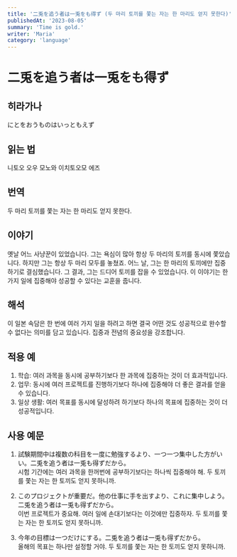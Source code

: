 ```yaml
---
title: '二兎を追う者は一兎をも得ず (두 마리 토끼를 쫓는 자는 한 마리도 얻지 못한다)'
publishedAt: '2023-08-05'
summary: 'Time is gold.'
writer: 'Maria'
category: 'language'
---
```


# 二兎を追う者は一兎をも得ず

## 히라가나
にとをおうものはいっともえず

## 읽는 법
니토오 오우 모노와 이치토오모 에즈

## 번역
두 마리 토끼를 쫓는 자는 한 마리도 얻지 못한다.

## 이야기
옛날 어느 사냥꾼이 있었습니다. 그는 욕심이 많아 항상 두 마리의 토끼를 동시에 쫓았습니다. 하지만 그는 항상 두 마리 모두를 놓쳤죠. 어느 날, 그는 한 마리의 토끼에만 집중하기로 결심했습니다. 그 결과, 그는 드디어 토끼를 잡을 수 있었습니다. 이 이야기는 한 가지 일에 집중해야 성공할 수 있다는 교훈을 줍니다.

## 해석
이 일본 속담은 한 번에 여러 가지 일을 하려고 하면 결국 어떤 것도 성공적으로 완수할 수 없다는 의미를 담고 있습니다. 집중과 전념의 중요성을 강조합니다.

## 적용 예
1. 학습: 여러 과목을 동시에 공부하기보다 한 과목에 집중하는 것이 더 효과적입니다.
2. 업무: 동시에 여러 프로젝트를 진행하기보다 하나에 집중해야 더 좋은 결과를 얻을 수 있습니다.
3. 일상 생활: 여러 목표를 동시에 달성하려 하기보다 하나의 목표에 집중하는 것이 더 성공적입니다.

## 사용 예문
1. 試験期間中は複数の科目を一度に勉強するより、一つ一つ集中した方がいい。二兎を追う者は一兎も得ずだから。
<br /> 시험 기간에는 여러 과목을 한꺼번에 공부하기보다는 하나씩 집중해야 해. 두 토끼를 쫓는 자는 한 토끼도 얻지 못하니까.

2. このプロジェクトが重要だ。他の仕事に手を出すより、これに集中しよう。二兎を追う者は一兎も得ずだから。
<br /> 이번 프로젝트가 중요해. 여러 일에 손대기보다는 이것에만 집중하자. 두 토끼를 쫓는 자는 한 토끼도 얻지 못하니까.

3. 今年の目標は一つだけにする。二兎を追う者は一兎も得ずだから。
<br /> 올해의 목표는 하나만 설정할 거야. 두 토끼를 쫓는 자는 한 토끼도 얻지 못하니까.

